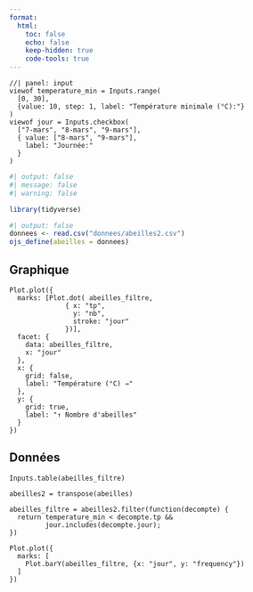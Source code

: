 ```yaml
---
format:
  html:
    toc: false
    echo: false
    keep-hidden: true
    code-tools: true
---
```


```ojs
//| panel: input
viewof temperature_min = Inputs.range(
  [0, 30], 
  {value: 10, step: 1, label: "Température minimale (°C):"}
)
viewof jour = Inputs.checkbox(
  ["7-mars", "8-mars", "9-mars"], 
  { value: ["8-mars", "9-mars"], 
    label: "Journée:"
  }
)
```


```r
#| output: false
#| message: false
#| warning: false

library(tidyverse)
```

<!-- Chargement des donnees -->
```r
#| output: false
donnees <- read.csv("donnees/abeilles2.csv")
ojs_define(abeilles = donnees)
```

::: panel-tabset
## Graphique

<!-- Création du graphique -->
```ojs
Plot.plot({
  marks: [Plot.dot( abeilles_filtre,
              { x: "tp", 
                y: "nb",
                stroke: "jour"
              })],
  facet: {
    data: abeilles_filtre,
    x: "jour"
  },
  x: { 
    grid: false,
    label: "Température (°C) →"
  },
  y: {
    grid: true,
    label: "↑ Nombre d'abeilles"
  }
})
```

## Données

```ojs
Inputs.table(abeilles_filtre)
```

:::

<!-- Création de la table filtrée selon les paremètres choisis -->
```ojs
abeilles2 = transpose(abeilles)

abeilles_filtre = abeilles2.filter(function(decompte) {
  return temperature_min < decompte.tp &&
         jour.includes(decompte.jour);
})
```


```ojs

Plot.plot({
  marks: [
    Plot.barY(abeilles_filtre, {x: "jour", y: "frequency"})
  ]
})

```